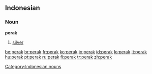 ==Indonesian==

===Noun===
'''perak'''

# [[silver]]

[[Category:Indonesian nouns]]

[[be:perak]]
[[br:perak]]
[[fr:perak]]
[[ko:perak]]
[[io:perak]]
[[id:perak]]
[[lo:perak]]
[[lt:perak]]
[[hu:perak]]
[[pt:perak]]
[[ru:perak]]
[[fi:perak]]
[[tr:perak]]
[[zh:perak]]